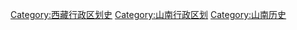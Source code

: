 [[Category:西藏行政区划史|Category:西藏行政区划史]]
[[Category:山南行政区划|Category:山南行政区划]]
[[Category:山南历史|Category:山南历史]]